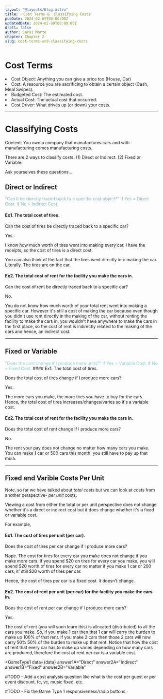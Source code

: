 ```yaml
---
layout: "@layouts/Blog.astro"
title: ✅Cost Terms &  Classifying Costs
pubDate: 2024-02-09T00:00:00Z
updatedDate: 2024-02-09T00:00:00Z
draft: false
author: Sarai Marte
chapter: Chapter 2
slug: cost-terms-and-classifying-costs
---
```



# Cost Terms

<li>Cost Object: Anything you can give a price too (House, Car) </li>
<li>Cost: A resource you are sacrificing to obtain a certain object (Cash, Meal
  Swipes).</li>
<li>Budgeted Cost: The estimated cost.</li>
<li>Actual Cost: The actual cost that occurred.</li>
<li>Cost Driver: What drives up (or down) your costs. </li>

<hr />

# Classifying Costs

Context: You own a company that manufactures cars and with manufacturing comes manufacturing costs.

There are 2 ways to classify costs: (1) Direct or Indirect. (2) Fixed or Variable.

Ask yourselves these questions...

## Direct or Indirect

<span style = "color:#81b5b7">
"Can it be directly traced back to a specific cost object?" If Yes = Direct Cost. If No = Indirect Cost.
</span>

#### Ex1. The total cost of tires.

Can the cost of tires be directly traced back to a specific car?

Yes.

I know how much worth of tires went into making every car. I have the receipts, so the cost of tires is a direct cost.

You can also think of the fact that the tires went directly into making the car. Literally. The tires are on the car.

#### Ex2. The total cost of rent for the facility you make the cars in.

Can the cost of rent be directly traced back to a specific car?

No.

You do not know how much worth of your total rent went into making a specific car. However it's still a cost of making the car because even though you didn't use rent directly in the making of the car, without renting the facility to make the cars in, you wouldn't have anywhere to make the cars in the first place, so the cost of rent is indirectly related to the making of the cars and hence, an indirect cost.

<hr />

## Fixed or Variable

<span style = "color:#90cacc">
"Does the cost change if I produce more units?" If Yes = Variable Cost. If No = Fixed Cost.
</span>
#### Ex1. The total cost of tires.

Does the total cost of tires change if I produce more cars?

Yes.

The more cars you make, the more tires you have to buy for the cars. Hence, the total cost of tires increases/changes/varies so it's a variable cost.

#### Ex2. The total cost of rent for the facility you make the cars in.

Does the total cost of rent change if I produce more cars?

No.

The rent your pay does not change no matter how many cars you make. You can make 1 car or 500 cars this month, you still have to pay up that mula.

<hr/>

## Fixed and Varible Costs Per Unit

Note, so far we have talked about <i> total costs </i> but we can look at costs from another perspective- <i> per unit </i> costs.

Viewing a cost from either the total or per unit perspective does not change whether it's a direct or indirect cost but it does change whether it's a fixed or variable cost.

For example,

#### Ex1. The cost of tires per unit (per car).

Does the cost of tires per car change if I produce more cars?

Nope. The cost for tires for every car you make does not change if you make more cars. If you spend $20 on tires for every car you make, you will spend $20 worth of tires for every car no matter if you make 1 car or 200 cars, it' still $20 worth of tires per car.

Hence, the cost of tires <i> per </i> car is a fixed cost. It doesn't change.

#### Ex2. The cost of rent per unit (per car) for the facility you make the cars in.

Does the cost of rent per car change if I produce more cars?

Yes.

The cost of rent (you will soon learn this) is allocated (distributed) to all the cars you make. So, if you make 1 car then that 1 car will carry the burden to make up 100% of that rent. If you make 2 cars then those 2 cars will now carry 50% 50% of the burden to make up that rent. Notice that how the cost of rent that every car has to make up varies depending on how many cars are produced, therefore the cost of rent per car is a variable cost.

<GameType1
  data={data}
  answer1A="Direct"
  answer2A="Indirect"
  answer1B="Fixed"
  answer2B="Variable"
></GameType1>

#TODO - Add a cost analysis question like what is the cost per guest or per event discount, fc, vc, music fixed, etc.

#TODO - Fix the Game Type 1 responsiveness/radio buttons.
